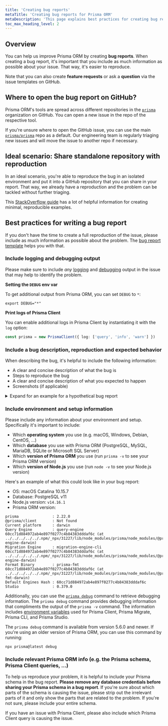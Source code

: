 ```yaml
---
title: 'Creating bug reports'
metaTitle: 'Creating bug reports for Prisma ORM'
metaDescription: 'This page explains best practices for creating bug reports for Prisma ORM, including sharing additional debugging output and other recommendations.'
toc_max_heading_level: 2
---
```


## Overview

You can help us improve Prisma ORM by creating **bug reports**. When creating a bug report, it's important that you include as much information as possible about your issue. That way, it's easier to reproduce.

Note that you can also create **feature requests** or ask a **question** via the issue templates on GitHub.

## Where to open the bug report on GitHub?

Prisma ORM's tools are spread across different repositories in the [`prisma`](https://github.com/prisma/) organization on GitHub. You can open a new issue in the repo of the respective tool.

If you're unsure where to open the GitHub issue, you can use the main [`prisma/prisma`](https://github.com/prisma/prisma) repo as a default. Our engineering team is regularly triaging new issues and will move the issue to another repo if necessary.

## Ideal scenario: Share standalone repository with reproduction

In an ideal scenario, you're able to reproduce the bug in an isolated environment and put it into a GitHub repository that you can share in your report. That way, we already have a reproduction and the problem can be tackled without further triaging.

This [StackOverflow guide](https://stackoverflow.com/help/minimal-reproducible-example) has a lot of helpful information for creating minimal, reproducible examples.

## Best practices for writing a bug report

If you don't have the time to create a full reproduction of the issue, please include as much information as possible about the problem. The [bug report template](https://pris.ly/prisma-prisma-bug-report) helps you with that.

### Include logging and debugging output

Please make sure to include _any_ [logging](/orm/prisma-client/observability-and-logging/logging) and [debugging](/orm/prisma-client/debugging-and-troubleshooting/debugging) output in the issue that may help to identify the problem.

**Setting the `DEBUG` env var**

To get additional output from Prisma ORM, you can set `DEBUG` to `*`:

```terminal
export DEBUG="*"
```

**Print logs of Prisma Client**

You can enable additional logs in Prisma Client by instantiating it with the `log` option:

```ts
const prisma = new PrismaClient({ log: ['query', 'info', 'warn'] })
```

### Include a bug description, reproduction and expected behavior

When describing the bug, it's helpful to include the following information:

- A clear and concise description of what the bug is
- Steps to reproduce the bug
- A clear and concise description of what you expected to happen
- Screenshots (if applicable)

<details>

<summary>Expand for an example for a hypothetical bug report</summary>

**Example**

**Describe the bug**

`@unique` attribute on `email` field doesn't work on my model. I can create duplicate records with the same `email`.

**To reproduce**:

I have this Prisma schema (removed all unnecessary models and fields):

```prisma
model User {
  id    Int    @id @default(autoincrement())
  email String @unique
}
```

I then run `prisma generate` to generate Prisma Client.

I then have a Node.js script that creates two `User` records with the same `email`:

```ts
import { PrismaClient } from '@prisma/client'

const prisma = new PrismaClient()

// A `main` function so that we can use async/await
async function main() {
  const user1 = await prisma.create({
    data: { email: 'alice@prisma.io' },
  })
  const user2 = await prisma.create({
    data: { email: 'alice@prisma.io' },
  })
  console.log(user1, user2)
}

main()
  .then(async () => {
    await prisma.$disconnect()
  })
  .catch(async (e) => {
    console.error(e)
    await prisma.$disconnect()
    process.exit(1)
  })
```

**Expected behavior**

I expected an exception when trying to create `user2` with the same `email` as `user1` because this violates the `@unique` constraint defined in the Prisma schema.

</details>

### Include environment and setup information

Please include any information about your environment and setup. Specifically it's important to include:

- Which **operating system** you use (e.g. macOS, Windows, Debian, CentOS, ...)
- Which **database** you use with Prisma ORM (PostgreSQL, MySQL, MariaDB, SQLite or Microsoft SQL Server)
- Which **version of Prisma ORM** you use (run `prisma -v` to see your Prisma ORM version)
- Which **version of Node.js** you use (run `node -v` to see your Node.js version)

Here's an example of what this could look like in your bug report:

- OS: macOS Catalina 10.15.7
- Database: PostgreSQL v11
- Node.js version: `v14.16.1`
- Prisma ORM version:

```
prisma               : 2.22.0
@prisma/client       : Not found
Current platform     : darwin
Query Engine         : query-engine 60cc71d884972ab4e897f0277c4b84383dddaf6c (at ../../../../../.npm/_npx/31227/lib/node_modules/prisma/node_modules/@prisma/engines/query-engine-darwin)
Migration Engine     : migration-engine-cli 60cc71d884972ab4e897f0277c4b84383dddaf6c (at ../../../../../.npm/_npx/31227/lib/node_modules/prisma/node_modules/@prisma/engines/migration-engine-darwin)
Format Binary        : prisma-fmt 60cc71d884972ab4e897f0277c4b84383dddaf6c (at ../../../../../.npm/_npx/31227/lib/node_modules/prisma/node_modules/@prisma/engines/prisma-fmt-darwin)
Default Engines Hash : 60cc71d884972ab4e897f0277c4b84383dddaf6c
Studio               : 0.379.0
```

Additionally, you can use the [`prisma debug`](/orm/reference/prisma-cli-reference#debug) command to retrieve debugging information. The `prisma debug` command provides debugging information that compliments the output of the `prisma -v` command. The information includes [environment variables](/orm/reference/environment-variables-reference) used for Prisma Client, Prisma Migrate, Prisma CLI, and Prisma Studio.

<Admonition>

The `prisma debug` command is available from version 5.6.0 and newer. If you're using an older version of Prisma ORM, you can use this command by running:

```terminal
npx prisma@latest debug
```

</Admonition>

### Include relevant Prisma ORM info (e.g. the Prisma schema, Prisma Client queries, ...)

To help us reproduce your problem, it is helpful to include your Prisma schema in the bug report. **Please remove any database credentials before sharing your Prisma schema in a bug report**. If you're sure about which parts of the schema is causing the issue, please strip out the irrelevant parts of it and only show the parts that are related to the problem. If you're not sure, please include your entire schema.

If you have an issue with Prisma Client, please also include which Prisma Client query is causing the issue.
